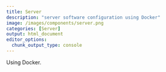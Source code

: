 ```yaml
---
title: Server
description: "server software configuration using Docker"
image: /images/components/server.png
categories: [Server]
output: html_document
editor_options: 
  chunk_output_type: console
---
```


Using Docker.

